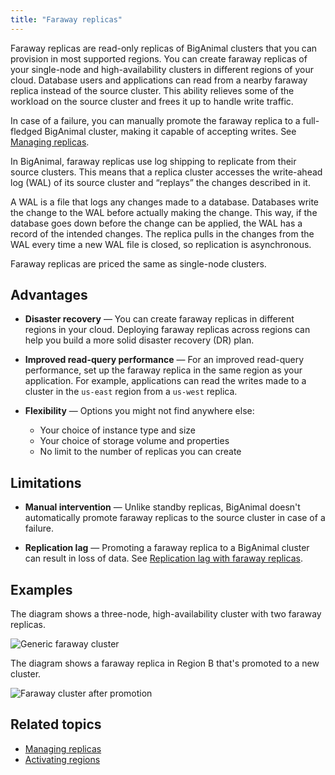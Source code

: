 ```yaml
---
title: "Faraway replicas"
---
```


Faraway replicas are read-only replicas of BigAnimal clusters that you can provision in most supported regions. You can create faraway replicas of your single-node and high-availability clusters in different regions of your cloud. Database users and applications can read from a nearby faraway replica instead of the source cluster. This ability relieves some of the workload on the source cluster and frees it up to handle write traffic. 

In case of a failure, you can manually promote the faraway replica to a full-fledged BigAnimal cluster, making it capable of accepting writes. See [Managing replicas](/biganimal/release/using_cluster/managing_replicas).

In BigAnimal, faraway replicas use log shipping to replicate from their source clusters. This means that a replica cluster accesses the write-ahead log (WAL) of its source cluster and “replays” the changes described in it. 

A WAL is a file that logs any changes made to a database. Databases write the change to the WAL before actually making the change. This way, if the database goes down before the change can be applied, the WAL has a record of the intended changes. The replica pulls in the changes from the WAL every time a new WAL file is closed, so replication is asynchronous.

Faraway replicas are priced the same as single-node clusters.

## Advantages

- **Disaster recovery** &mdash; You can create faraway replicas in different regions in your cloud. Deploying faraway replicas across regions can help you build a more solid disaster recovery (DR) plan.

- **Improved read-query performance** &mdash; For an improved read-query performance, set up the faraway replica in the same region as your application. For example, applications can read the writes made to a cluster in the `us-east` region from a `us-west` replica.

- **Flexibility** &mdash; Options you might not find anywhere else:
  - Your choice of instance type and size
  - Your choice of storage volume and properties
  - No limit to the number of replicas you can create

## Limitations

- **Manual intervention** &mdash; Unlike standby replicas, BigAnimal doesn't automatically promote faraway replicas to the source cluster in case of a failure.

- **Replication lag** &mdash; Promoting a faraway replica to a BigAnimal cluster can result in loss of data. See [Replication lag  with faraway replicas](/biganimal/latest/using_cluster/04_backup_and_restore/#replication-lag-with-faraway-replicas).

## Examples

The diagram shows a three-node, high-availability cluster with two faraway replicas.

 ![Generic faraway cluster](../../images/FarawayReplicas-generic.png)

The diagram shows a faraway replica in Region B that's promoted to a new cluster.

 ![Faraway cluster after promotion](../../images/FarawayReplicas-afterpromotion.png)


## Related topics

- [Managing replicas](/biganimal/latest/using_cluster/managing_replicas/)
- [Activating regions](/biganimal/latest/getting_started/activating_regions/)
